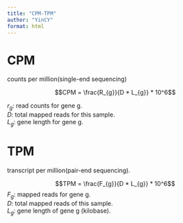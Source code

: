 ```yaml
---
title: "CPM-TPM"
author: "YinCY"
format: html
---
```



# CPM
counts per million(single-end sequencing)

$$CPM = \frac{R_{g}}{D * L_{g}} * 10^6$$

$r_{g}$: read counts for gene g.  
$D$: total mapped reads for this sample.  
$L_{g}$: gene length for gene g.  



# TPM 
transcript per million(pair-end sequencing).

$$TPM = \frac{F_{g}}{D * L_{g}} * 10^6$$
$F_{g}$: mapped reads for gene g.  
$D$: total mapped reads of this sample.  
$L_{g}$: gene length of gene g (kilobase).  


